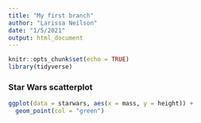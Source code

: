 ```yaml
---
title: "My first branch"
author: "Larissa Neilson"
date: "1/5/2021"
output: html_document
---
```


```r
knitr::opts_chunk$set(echo = TRUE)
library(tidyverse)
```

### Star Wars scatterplot

```r
ggplot(data = starwars, aes(x = mass, y = height)) +
  geom_point(col = "green")
```

